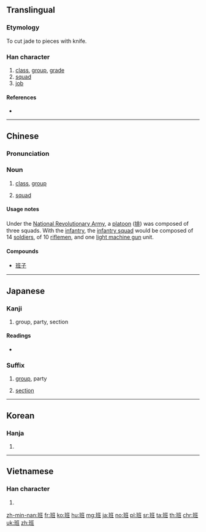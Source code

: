 ==Translingual==

===Etymology===
{{Han compound|𤤴|刀|t1=two jade|t2=knife|ls=ic}}

To cut jade to pieces with knife.

===Han character===
{{Han char|rn=96|rad=玉|as=06|sn=10|four=11114|canj=MGILG}}

# [[class]], [[group]], [[grade]]
# [[squad]]
# [[job]]

====References====
* {{Han ref|kx=0731.190|dkj=20976|dj=1142.290|hdz=21113.030|uh=73ED|ud=29677|bh=AF5A|bd=44890}}

----

==Chinese==
{{zh-forms}}

===Pronunciation===
{{zh-pron
|m=bān
|c=baan1
|mn=pan
|mc=y
|oc=y
|ma=zh-bān.ogg
|cat=n
}}

===Noun===
{{zh-noun}}

# {{cx|school|lang=zh}} [[class]], [[group]]
# {{context|military|lang=zh}} [[squad]]

====Usage notes====
{{sense|military}} Under the [[w:National Revolutionary Army|National Revolutionary Army]], a [[platoon]] ([[排]]) was composed of three squads. With the [[infantry]], the [[infantry squad]] would be composed of 14 [[soldier]]s, of 10 [[riflemen]], and one [[light machine gun]] unit.

====Compounds====
* [[班子]]

----

==Japanese==

===Kanji===
{{ja-kanji|grade=6|rs=玉06}}

# group, party, section

====Readings====
* {{ja-readings|goon=[[へん]] (hen)|kanon=[[はん]] (han)|kun=[[わける]] (wakeru)}}

===Suffix===
{{ja-pos|k|suffix|hira=はん|rom=-han}}

# [[group]], party
# {{context|military|lang=ja|sort=はん}} [[section]]

----

==Korean==

===Hanja===
{{ko-hanja|hangeul=반|eumhun=|rv=ban|mr=pan|y=pan}}

# {{defn|lang=ko|sort=玉06}}

----

==Vietnamese==

===Han character===
{{vi-hantu|[[ban]], [[băn]]|rs=玉06}}

# {{defn|lang=vi|sort=玉06}}

[[zh-min-nan:班]]
[[fr:班]]
[[ko:班]]
[[hu:班]]
[[mg:班]]
[[ja:班]]
[[no:班]]
[[pl:班]]
[[sr:班]]
[[ta:班]]
[[th:班]]
[[chr:班]]
[[uk:班]]
[[zh:班]]